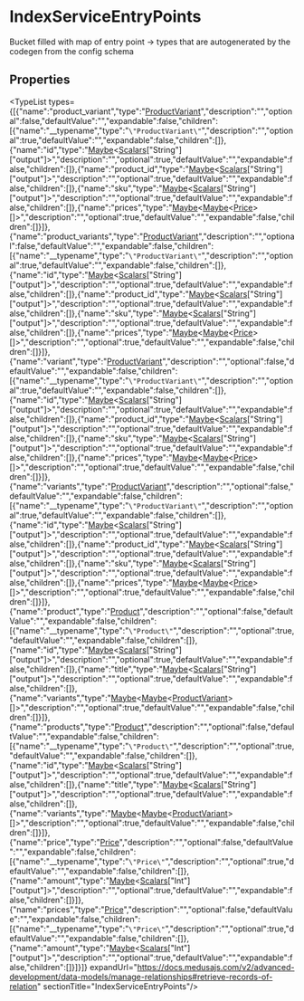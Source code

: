 
# IndexServiceEntryPoints

Bucket filled with map of entry point -&#62; types that are autogenerated by the codegen from the config schema

## Properties

<TypeList types={[{"name":"product_variant","type":"[ProductVariant](../../../types/types.ProductVariant/page.mdx)","description":"","optional":false,"defaultValue":"","expandable":false,"children":[{"name":"__typename","type":"`\"ProductVariant\"`","description":"","optional":true,"defaultValue":"","expandable":false,"children":[]},{"name":"id","type":"[Maybe](../../../types/types.Maybe/page.mdx)&#60;[Scalars](../../../types/types.Scalars/page.mdx)[\"String\"][\"output\"]&#62;","description":"","optional":true,"defaultValue":"","expandable":false,"children":[]},{"name":"product_id","type":"[Maybe](../../../types/types.Maybe/page.mdx)&#60;[Scalars](../../../types/types.Scalars/page.mdx)[\"String\"][\"output\"]&#62;","description":"","optional":true,"defaultValue":"","expandable":false,"children":[]},{"name":"sku","type":"[Maybe](../../../types/types.Maybe/page.mdx)&#60;[Scalars](../../../types/types.Scalars/page.mdx)[\"String\"][\"output\"]&#62;","description":"","optional":true,"defaultValue":"","expandable":false,"children":[]},{"name":"prices","type":"[Maybe](../../../types/types.Maybe/page.mdx)&#60;[Maybe](../../../types/types.Maybe/page.mdx)&#60;[Price](../../../types/types.Price/page.mdx)&#62;[]&#62;","description":"","optional":true,"defaultValue":"","expandable":false,"children":[]}]},{"name":"product_variants","type":"[ProductVariant](../../../types/types.ProductVariant/page.mdx)","description":"","optional":false,"defaultValue":"","expandable":false,"children":[{"name":"__typename","type":"`\"ProductVariant\"`","description":"","optional":true,"defaultValue":"","expandable":false,"children":[]},{"name":"id","type":"[Maybe](../../../types/types.Maybe/page.mdx)&#60;[Scalars](../../../types/types.Scalars/page.mdx)[\"String\"][\"output\"]&#62;","description":"","optional":true,"defaultValue":"","expandable":false,"children":[]},{"name":"product_id","type":"[Maybe](../../../types/types.Maybe/page.mdx)&#60;[Scalars](../../../types/types.Scalars/page.mdx)[\"String\"][\"output\"]&#62;","description":"","optional":true,"defaultValue":"","expandable":false,"children":[]},{"name":"sku","type":"[Maybe](../../../types/types.Maybe/page.mdx)&#60;[Scalars](../../../types/types.Scalars/page.mdx)[\"String\"][\"output\"]&#62;","description":"","optional":true,"defaultValue":"","expandable":false,"children":[]},{"name":"prices","type":"[Maybe](../../../types/types.Maybe/page.mdx)&#60;[Maybe](../../../types/types.Maybe/page.mdx)&#60;[Price](../../../types/types.Price/page.mdx)&#62;[]&#62;","description":"","optional":true,"defaultValue":"","expandable":false,"children":[]}]},{"name":"variant","type":"[ProductVariant](../../../types/types.ProductVariant/page.mdx)","description":"","optional":false,"defaultValue":"","expandable":false,"children":[{"name":"__typename","type":"`\"ProductVariant\"`","description":"","optional":true,"defaultValue":"","expandable":false,"children":[]},{"name":"id","type":"[Maybe](../../../types/types.Maybe/page.mdx)&#60;[Scalars](../../../types/types.Scalars/page.mdx)[\"String\"][\"output\"]&#62;","description":"","optional":true,"defaultValue":"","expandable":false,"children":[]},{"name":"product_id","type":"[Maybe](../../../types/types.Maybe/page.mdx)&#60;[Scalars](../../../types/types.Scalars/page.mdx)[\"String\"][\"output\"]&#62;","description":"","optional":true,"defaultValue":"","expandable":false,"children":[]},{"name":"sku","type":"[Maybe](../../../types/types.Maybe/page.mdx)&#60;[Scalars](../../../types/types.Scalars/page.mdx)[\"String\"][\"output\"]&#62;","description":"","optional":true,"defaultValue":"","expandable":false,"children":[]},{"name":"prices","type":"[Maybe](../../../types/types.Maybe/page.mdx)&#60;[Maybe](../../../types/types.Maybe/page.mdx)&#60;[Price](../../../types/types.Price/page.mdx)&#62;[]&#62;","description":"","optional":true,"defaultValue":"","expandable":false,"children":[]}]},{"name":"variants","type":"[ProductVariant](../../../types/types.ProductVariant/page.mdx)","description":"","optional":false,"defaultValue":"","expandable":false,"children":[{"name":"__typename","type":"`\"ProductVariant\"`","description":"","optional":true,"defaultValue":"","expandable":false,"children":[]},{"name":"id","type":"[Maybe](../../../types/types.Maybe/page.mdx)&#60;[Scalars](../../../types/types.Scalars/page.mdx)[\"String\"][\"output\"]&#62;","description":"","optional":true,"defaultValue":"","expandable":false,"children":[]},{"name":"product_id","type":"[Maybe](../../../types/types.Maybe/page.mdx)&#60;[Scalars](../../../types/types.Scalars/page.mdx)[\"String\"][\"output\"]&#62;","description":"","optional":true,"defaultValue":"","expandable":false,"children":[]},{"name":"sku","type":"[Maybe](../../../types/types.Maybe/page.mdx)&#60;[Scalars](../../../types/types.Scalars/page.mdx)[\"String\"][\"output\"]&#62;","description":"","optional":true,"defaultValue":"","expandable":false,"children":[]},{"name":"prices","type":"[Maybe](../../../types/types.Maybe/page.mdx)&#60;[Maybe](../../../types/types.Maybe/page.mdx)&#60;[Price](../../../types/types.Price/page.mdx)&#62;[]&#62;","description":"","optional":true,"defaultValue":"","expandable":false,"children":[]}]},{"name":"product","type":"[Product](../../../types/types.Product/page.mdx)","description":"","optional":false,"defaultValue":"","expandable":false,"children":[{"name":"__typename","type":"`\"Product\"`","description":"","optional":true,"defaultValue":"","expandable":false,"children":[]},{"name":"id","type":"[Maybe](../../../types/types.Maybe/page.mdx)&#60;[Scalars](../../../types/types.Scalars/page.mdx)[\"String\"][\"output\"]&#62;","description":"","optional":true,"defaultValue":"","expandable":false,"children":[]},{"name":"title","type":"[Maybe](../../../types/types.Maybe/page.mdx)&#60;[Scalars](../../../types/types.Scalars/page.mdx)[\"String\"][\"output\"]&#62;","description":"","optional":true,"defaultValue":"","expandable":false,"children":[]},{"name":"variants","type":"[Maybe](../../../types/types.Maybe/page.mdx)&#60;[Maybe](../../../types/types.Maybe/page.mdx)&#60;[ProductVariant](../../../types/types.ProductVariant/page.mdx)&#62;[]&#62;","description":"","optional":true,"defaultValue":"","expandable":false,"children":[]}]},{"name":"products","type":"[Product](../../../types/types.Product/page.mdx)","description":"","optional":false,"defaultValue":"","expandable":false,"children":[{"name":"__typename","type":"`\"Product\"`","description":"","optional":true,"defaultValue":"","expandable":false,"children":[]},{"name":"id","type":"[Maybe](../../../types/types.Maybe/page.mdx)&#60;[Scalars](../../../types/types.Scalars/page.mdx)[\"String\"][\"output\"]&#62;","description":"","optional":true,"defaultValue":"","expandable":false,"children":[]},{"name":"title","type":"[Maybe](../../../types/types.Maybe/page.mdx)&#60;[Scalars](../../../types/types.Scalars/page.mdx)[\"String\"][\"output\"]&#62;","description":"","optional":true,"defaultValue":"","expandable":false,"children":[]},{"name":"variants","type":"[Maybe](../../../types/types.Maybe/page.mdx)&#60;[Maybe](../../../types/types.Maybe/page.mdx)&#60;[ProductVariant](../../../types/types.ProductVariant/page.mdx)&#62;[]&#62;","description":"","optional":true,"defaultValue":"","expandable":false,"children":[]}]},{"name":"price","type":"[Price](../../../types/types.Price/page.mdx)","description":"","optional":false,"defaultValue":"","expandable":false,"children":[{"name":"__typename","type":"`\"Price\"`","description":"","optional":true,"defaultValue":"","expandable":false,"children":[]},{"name":"amount","type":"[Maybe](../../../types/types.Maybe/page.mdx)&#60;[Scalars](../../../types/types.Scalars/page.mdx)[\"Int\"][\"output\"]&#62;","description":"","optional":true,"defaultValue":"","expandable":false,"children":[]}]},{"name":"prices","type":"[Price](../../../types/types.Price/page.mdx)","description":"","optional":false,"defaultValue":"","expandable":false,"children":[{"name":"__typename","type":"`\"Price\"`","description":"","optional":true,"defaultValue":"","expandable":false,"children":[]},{"name":"amount","type":"[Maybe](../../../types/types.Maybe/page.mdx)&#60;[Scalars](../../../types/types.Scalars/page.mdx)[\"Int\"][\"output\"]&#62;","description":"","optional":true,"defaultValue":"","expandable":false,"children":[]}]}]} expandUrl="https://docs.medusajs.com/v2/advanced-development/data-models/manage-relationships#retrieve-records-of-relation" sectionTitle="IndexServiceEntryPoints"/>
